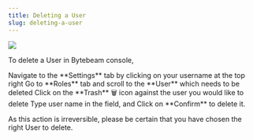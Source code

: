 ```yaml
---
title: Deleting a User
slug: deleting-a-user
---
```


![](https://usercontent.clueso.io/1f4455e0-789e-4beb-8cd9-4dac96bc47e4/0359be30-7b32-4932-a5d0-d6fc90ecd8bf/a0af0905-f11e-41b5-b52e-98ec3f4f01a3/images/27f8f106-a2c9-40b5-aaf6-a8db3c9cc689.gif)

To delete a User in Bytebeam console,

<Steps>
<Step title="Access Settings Tab">
    Navigate to the **Settings** tab by clicking on your username at the top right
  </Step>
  <Step title="Locate the Target User">
    Go to **Roles** tab and scroll to the **User** which needs to be deleted
  </Step>
  <Step title="Initiate the User Deletion">
    Click on the **Trash** 🗑 icon against the user you would like to delete
  </Step>
  <Step title="Confirm the selection">
    Type user name in the field, and Click on **Confirm** to delete it.
  </Step>
</Steps>

<Note>As this action is irreversible, please be certain that you have chosen the right User to delete.</Note>

